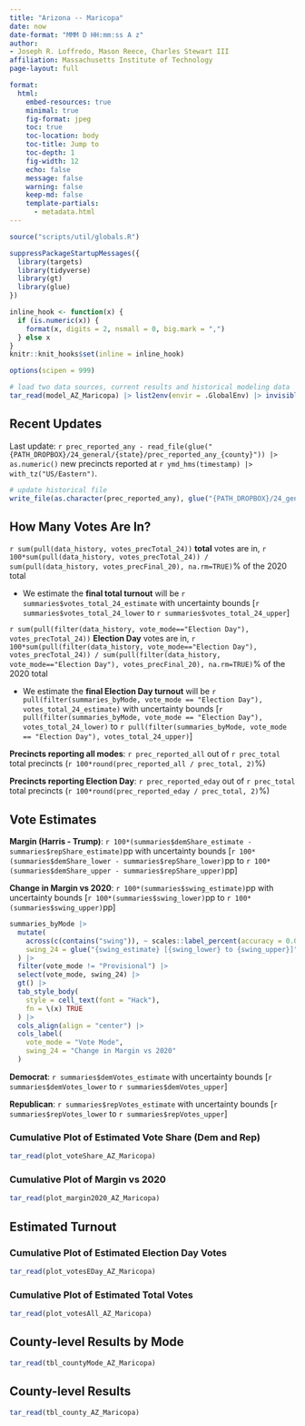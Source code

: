 ```yaml
---
title: "Arizona -- Maricopa"
date: now
date-format: "MMM D HH:mm:ss A z"
author: 
- Joseph R. Loffredo, Mason Reece, Charles Stewart III
affiliation: Massachusetts Institute of Technology
page-layout: full

format:
  html:
    embed-resources: true
    minimal: true
    fig-format: jpeg
    toc: true
    toc-location: body
    toc-title: Jump to
    toc-depth: 1
    fig-width: 12
    echo: false
    message: false
    warning: false
    keep-md: false
    template-partials:
      - metadata.html
---
```


```r

source("scripts/util/globals.R")

suppressPackageStartupMessages({
  library(targets)
  library(tidyverse)
  library(gt)
  library(glue)
})

inline_hook <- function(x) {
  if (is.numeric(x)) {
    format(x, digits = 2, nsmall = 0, big.mark = ",")
  } else x
}
knitr::knit_hooks$set(inline = inline_hook)

options(scipen = 999)

# load two data sources, current results and historical modeling data
tar_read(model_AZ_Maricopa) |> list2env(envir = .GlobalEnv) |> invisible()

```

## Recent Updates

Last update: `r prec_reported_any - read_file(glue("{PATH_DROPBOX}/24_general/{state}/prec_reported_any_{county}")) |> as.numeric()` new precincts reported at `r ymd_hms(timestamp) |> with_tz("US/Eastern")`.

```r

# update historical file
write_file(as.character(prec_reported_any), glue("{PATH_DROPBOX}/24_general/{state}/prec_reported_any_{county}"))

```

## How Many Votes Are In?

`r sum(pull(data_history, votes_precTotal_24))` **total** votes are in, `r 100*sum(pull(data_history, votes_precTotal_24)) / sum(pull(data_history, votes_precFinal_20), na.rm=TRUE)`% of the 2020 total

- We estimate the **final total turnout** will be `r summaries$votes_total_24_estimate` with uncertainty bounds [`r summaries$votes_total_24_lower` to `r summaries$votes_total_24_upper`]

`r sum(pull(filter(data_history, vote_mode=="Election Day"), votes_precTotal_24))` **Election Day** votes are in, `r 100*sum(pull(filter(data_history, vote_mode=="Election Day"), votes_precTotal_24)) / sum(pull(filter(data_history, vote_mode=="Election Day"), votes_precFinal_20), na.rm=TRUE)`% of the 2020 total

- We estimate the **final Election Day turnout** will be `r pull(filter(summaries_byMode, vote_mode == "Election Day"), votes_total_24_estimate)` with uncertainty bounds [`r pull(filter(summaries_byMode, vote_mode == "Election Day"), votes_total_24_lower)` to `r pull(filter(summaries_byMode, vote_mode == "Election Day"), votes_total_24_upper)`]

**Precincts reporting all modes**: `r prec_reported_all` out of `r prec_total` total precincts (`r 100*round(prec_reported_all / prec_total, 2)`%)

**Precincts reporting Election Day**: `r prec_reported_eday` out of `r prec_total` total precincts (`r 100*round(prec_reported_eday / prec_total, 2)`%)

## Vote Estimates

**Margin (Harris - Trump)**: `r 100*(summaries$demShare_estimate - summaries$repShare_estimate)`pp with uncertainty bounds [`r 100*(summaries$demShare_lower - summaries$repShare_lower)`pp to `r 100*(summaries$demShare_upper - summaries$repShare_upper)`pp]

**Change in Margin vs 2020**: `r 100*(summaries$swing_estimate)`pp with uncertainty bounds [`r 100*(summaries$swing_lower)`pp to `r 100*(summaries$swing_upper)`pp]

```r

summaries_byMode |> 
  mutate(
    across(c(contains("swing")), ~ scales::label_percent(accuracy = 0.01, suffix="pp")(.x)),
    swing_24 = glue("{swing_estimate} [{swing_lower} to {swing_upper}]")
  ) |> 
  filter(vote_mode != "Provisional") |> 
  select(vote_mode, swing_24) |> 
  gt() |> 
  tab_style_body(
    style = cell_text(font = "Hack"),
    fn = \(x) TRUE
  ) |>
  cols_align(align = "center") |> 
  cols_label(
    vote_mode = "Vote Mode",
    swing_24 = "Change in Margin vs 2020"
  )

```


**Democrat**: `r summaries$demVotes_estimate` with uncertainty bounds [`r summaries$demVotes_lower` to `r summaries$demVotes_upper`]

**Republican**: `r summaries$repVotes_estimate` with uncertainty bounds [`r summaries$repVotes_lower` to `r summaries$repVotes_upper`]

### Cumulative Plot of Estimated Vote Share (Dem and Rep)

```r

tar_read(plot_voteShare_AZ_Maricopa)

```

### Cumulative Plot of Margin vs 2020

```r

tar_read(plot_margin2020_AZ_Maricopa)

```

## Estimated Turnout

### Cumulative Plot of Estimated Election Day Votes

```r

tar_read(plot_votesEDay_AZ_Maricopa)

```

### Cumulative Plot of Estimated Total Votes

```r

tar_read(plot_votesAll_AZ_Maricopa)

```


## County-level Results by Mode

```r

tar_read(tbl_countyMode_AZ_Maricopa)

```

## County-level Results

```r

tar_read(tbl_county_AZ_Maricopa)

```


